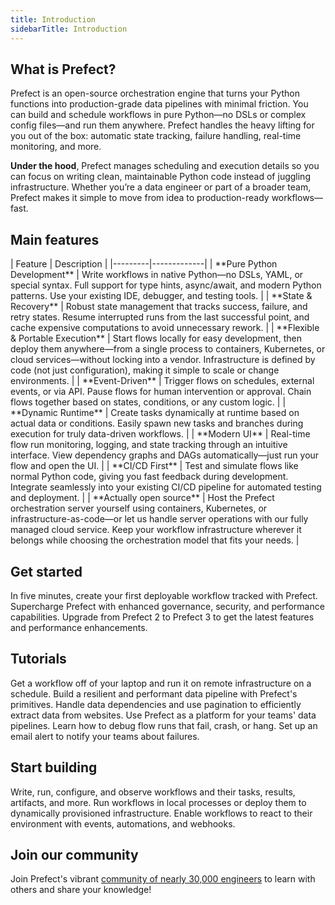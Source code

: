 ```yaml
---
title: Introduction
sidebarTitle: Introduction
---
```

## What is Prefect?
Prefect is an open-source orchestration engine that turns your Python functions into production-grade data pipelines with minimal friction. You can build and schedule workflows in pure Python—no DSLs or complex config files—and run them anywhere. Prefect handles the heavy lifting for you out of the box: automatic state tracking, failure handling, real-time monitoring, and more.

**Under the hood**, Prefect manages scheduling and execution details so you can focus on writing clean, maintainable Python code instead of juggling infrastructure. Whether you’re a data engineer or part of a broader team, Prefect makes it simple to move from idea to production-ready workflows—fast.

## Main features
<div className="t-full-width">
| Feature | Description |
|---------|-------------|
| **Pure Python Development** | Write workflows in native Python—no DSLs, YAML, or special syntax. Full support for type hints, async/await, and modern Python patterns. Use your existing IDE, debugger, and testing tools. |
| **State & Recovery** | Robust state management that tracks success, failure, and retry states. Resume interrupted runs from the last successful point, and cache expensive computations to avoid unnecessary rework. |
| **Flexible & Portable Execution** | Start flows locally for easy development, then deploy them anywhere—from a single process to containers, Kubernetes, or cloud services—without locking into a vendor. Infrastructure is defined by code (not just configuration), making it simple to scale or change environments. |
| **Event-Driven** | Trigger flows on schedules, external events, or via API. Pause flows for human intervention or approval. Chain flows together based on states, conditions, or any custom logic. |
| **Dynamic Runtime** | Create tasks dynamically at runtime based on actual data or conditions. Easily spawn new tasks and branches during execution for truly data-driven workflows. |
| **Modern UI** | Real-time flow run monitoring, logging, and state tracking through an intuitive interface. View dependency graphs and DAGs automatically—just run your flow and open the UI. |
| **CI/CD First** | Test and simulate flows like normal Python code, giving you fast feedback during development. Integrate seamlessly into your existing CI/CD pipeline for automated testing and deployment. |
| **Actually open source** | Host the Prefect orchestration server yourself using containers, Kubernetes, or infrastructure-as-code—or let us handle server operations with our fully managed cloud service. Keep your workflow infrastructure wherever it belongs while choosing the orchestration model that fits your needs. |
</div>


## Get started

<CardGroup cols={3}>
  <Card title="Quickstart" icon="play" href="/v3/get-started/quickstart">
    In five minutes, create your first deployable workflow tracked with Prefect.
  </Card>
  <Card title="Prefect Cloud" icon="cloud" href="/v3/manage/cloud/index">
    Supercharge Prefect with enhanced governance, security, and performance capabilities.
  </Card>
  <Card title="Upgrade to Prefect 3" icon="sparkles" href="/v3/resources/upgrade-to-prefect-3">
    Upgrade from Prefect 2 to Prefect 3 to get the latest features and performance enhancements.
  </Card>
</CardGroup>

## Tutorials

<CardGroup cols={3}>
  <Card title="Schedule a flow" icon="calendar" href="/v3/tutorials/schedule">
    Get a workflow off of your laptop and run it on remote infrastructure on a schedule.
  </Card>
  <Card title="Build a data pipeline" icon="database" href="/v3/tutorials/pipelines">
    Build a resilient and performant data pipeline with Prefect's primitives.
  </Card>
  <Card title="Extract data from websites" icon="globe" href="/v3/tutorials/scraping">
    Handle data dependencies and use pagination to efficiently extract data from websites.
  </Card>
  <Card title="Set up a platform" icon="code" href="/v3/tutorials/platform">
    Use Prefect as a platform for your teams' data pipelines.
  </Card>
  <Card title="Debug a data pipeline" icon="bug" href="/v3/tutorials/debug">
    Learn how to debug flow runs that fail, crash, or hang.
  </Card>
  <Card title="Send alerts on failure" icon="bell" href="/v3/tutorials/alerts">
    Set up an email alert to notify your teams about failures.
  </Card>
</CardGroup>

## Start building

<CardGroup cols={3}>
  <Card title="Develop" icon="code" href="/v3/develop/write-flows">
    Write, run, configure, and observe workflows and their tasks, results, artifacts, and more.
  </Card>
  <Card title="Deploy" icon="rocket" href="/v3/deploy/index">
    Run workflows in local processes or deploy them to dynamically provisioned infrastructure.
  </Card>
  <Card title="Automate" icon="robot" href="/v3/automate/events/automations-triggers">
    Enable workflows to react to their environment with events, automations, and webhooks.
  </Card>
</CardGroup>

## Join our community

Join Prefect's vibrant [community of nearly 30,000 engineers](/contribute/index/) to learn with others and share your knowledge!

